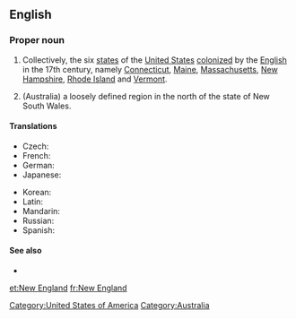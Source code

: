 ==English==
===Proper noun===
{{en-proper noun|sg=[[new|New]] [[England]]}}

# {{US}} Collectively, the six [[state]]s of the [[United States]] [[colonize]]d by the [[English]] in the 17th century, namely [[Connecticut]], [[Maine]], [[Massachusetts]], [[New Hampshire]], [[Rhode Island]] and [[Vermont]].
# (Australia) a loosely defined region in the north of the state of New South Wales.

====Translations====
{{trans-top|six states of the United States}}
* Czech: {{t-|cs|Nová Anglie|f}}
* French: {{t+|fr|Nouvelle-Angleterre|f}}
* German: {{t|de|Neuengland}}
* Japanese: {{t+|ja|ニューイングランド|tr=Nyū Ingurando}}
{{trans-mid}}
* Korean: {{t|ko|뉴잉글랜드|tr=Nyu Ingǔraentǔ}}
* Latin: {{t|la|Nova Anglia|f}}
* Mandarin: {{t|cmn|新英格蘭|tr=xīnyīnggélán|sc=Hani}}
* Russian: {{t-|ru|Новая Англия|f|tr=Nóvaja Ánglija}}
* Spanish: {{t|esNueva Inglaterra|f}}
{{trans-bottom}}

====See also====
* {{pedia|New England (disambiguation)|New England}}
[[Category:United States of America]]
[[Category:Australia]]

[[et:New England]]
[[fr:New England]]